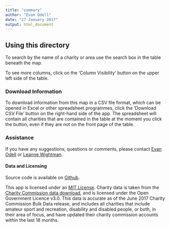 ```yaml
---
title: "summary"
author: "Evan Odell"
date: "27 January 2017"
output: html_document
---
```


## Using this directory

To search by the name of a charity or area use the search box in the table beneath the map.

To see more columns, click on the 'Column Visibility' button on the upper left side of the table.

### Download Information

To download information from this map in a CSV file format, which can be opened in Excel or other spreadsheet programmes, click the 'Download CSV File' button on the right-hand side of the app. The spreadsheet will contain all charities that are contained in the table at the moment you click the button, even if they are not on the front page of the table.

### Assistance

If you have any suggestions, questions or comments, please contact [Evan Odell](mailto:evan.odell@disabilityrightsuk.org) or [Leanne Wightman](mailto:leanne.wightman@disabilityrightsuk.org).

#### Data and Licensing

Source code is available on [Github](https://github.com/EvanOdell/dis-sport).

This app is licensed under an [MIT License](https://github.com/EvanOdell/dis-sport/blob/master/licence). Charity data is taken from the [Charity Commission data download](http://data.charitycommission.gov.uk/), and is licensed under the Open Government Licence v3.0. This data is accurate as of the June 2017 Charity Commission Bulk Data release, and includes all charities that include amateur sport and recreation, disability and disabled people, or both, in their area of focus, and have updated their charity commission accounts within the last 18 months.


